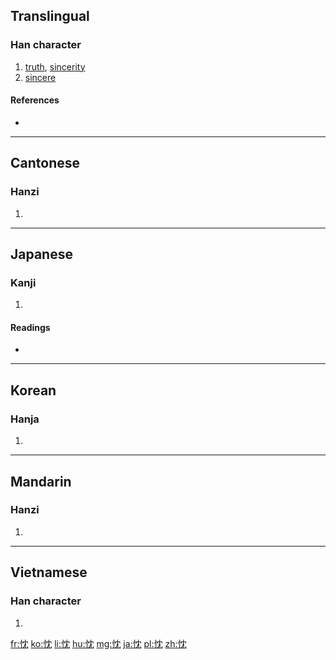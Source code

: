 ==Translingual==

===Han character===
{{Han char|rn=61|rad=心|as=04|sn=7|four=9401<sub>2</sub>|canj=心中月山 (PLBU)|ids=⿰[[忄]][[冘]]}}

# [[truth]], [[sincerity]]
# [[sincere]]

====References====
* {{Han ref|kx=0378.130|dkj=10382|dj=0706.130|hdz=42278.080|uh=5FF1|ud=24561|bh=A7D5|bd=42965}}

----

==Cantonese==

===Hanzi===
{{yue-hanzi|jyut=[[sam4]]|y=sam4}}

# {{defn|lang=yue|sort=心04}}

----

==Japanese==

===Kanji===
{{ja-kanji|grade=|rs=心04}}

# {{defn|lang=ja|sort=心04}}

====Readings====
* {{ja-readings|goon=[[じん]] (jin)|kanon=[[しん]] (shin)|kun=[[まこと]] (makoto)}}

----

==Korean==

===Hanja===
{{ko-hanja|hangeul=침|eumhun=|rv=chim|mr=ch'im|y=chim}}

# {{defn|lang=ko|sort=心04}}

----

==Mandarin==

===Hanzi===
{{cmn-hanzi|pin=[[chén]] ([[chen2]])|wg=ch'en<sup>2</sup>}}

# {{defn|lang=cmn|sort=心04}}

----

==Vietnamese==

===Han character===
{{vi-readings|rs=心04| hanviet = thầm}}

# {{defn|lang=vi|sort=心04}}

[[fr:忱]]
[[ko:忱]]
[[li:忱]]
[[hu:忱]]
[[mg:忱]]
[[ja:忱]]
[[pl:忱]]
[[zh:忱]]
